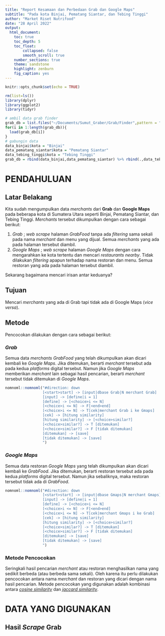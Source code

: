 ```yaml
---
title: "Report Kesamaan dan Perbedaan Grab dan Google Maps"
subtitle: "Pada kota Binjai, Pematang Siantar, dan Tebing Tinggi"
author: "Market Riset Nutrifood"
date: "28 April 2022"
output: 
  html_document:
    toc: true
    toc_depth: 5
    toc_float: 
        collapsed: false
        smooth_scroll: true
    number_sections: true
    theme: sandstone
    highlight: zenburn
    fig_caption: yes
---
```


```r
knitr::opts_chunk$set(echo = TRUE)

rm(list=ls())
library(dplyr)
library(ggplot2)
library(tidyr)

# ambil data grab finder
grab_db = list.files("~/Documents/Sumut_Graber/Grab/Finder",pattern = "*.rda",full.names = T)
for(i in 1:length(grab_db)){
  load(grab_db[i])
}
# gabungin data
data_binjai$kota = "Binjai"
data_pematang_siantar$kota = "Pematang Siantar"
data_tebing_tinggi$kota = "Tebing Tinggi"
grab_db = rbind(data_binjai,data_pematang_siantar) %>% rbind(.,data_tebing_tinggi)
```

# PENDAHULUAN

## Latar Belakang

Kita sudah mengumpulkan data _merchants_ dari __Grab__ dan __Google Maps__ pada beberapa kota di Sumatera Utara seperti Binjai, Pematang Siantar, dan Tebing Tinggi. _Merchants_ tersebut dikumpulkan dengan cara sebagai berikut:

1. _Grab_ ; _web scrape_ halaman _GrabFood_ tanpa ada _filtering_ sama sekali pada nama _merchant_ dan menu yang dijual. Semua _merchants_ yang ada pada halaman tersebut diambil.
1. _Google Maps_ ; _web scrape_ halaman _Google Maps_ dengan cara mengarahkan ke kota tertentu dan mencari _restaurants nearby_. Tidak dilakukan _filtering_ apapun terhadap nama restoran dan menu. Semua restoran yang ada pada halaman tersebut diambil.

Sekarang bagaimana mencari irisan antar keduanya?

## Tujuan

Mencari _merchants_ yang ada di Grab tapi tidak ada di Google Maps (_vice versa_).

## Metode

Pencocokan dilakukan dengan cara sebagai berikut:

### _Grab_

Semua data _merchants GrabFood_ yang telah dikumpulkan akan dicari kembali ke _Google Maps_. Jika ditemukan, berarti _merchant_ tersebut ada pada kedua _platforms_ digital tersebut. Namun jika _Google Maps_ memberikan _merchant_ lain sebagai hasil pencarian, berarti _merchant_ tersebut tidak ditemukan di _Google Maps_.

```r
nomnoml::nomnoml("#direction: down
                 [<start>start] -> [input|dbase Grab|N merchant Grab]
                 [input] -> [define|i = 1]
                 [define] -> [<choice>i <= N]
                 [<choice>i <= N] -> F[<end>end]
                 [<choice>i <= N] -> T[cek|merchant Grab i ke Gmaps]
                 [cek] -> [hitung similarity]
                 [hitung similarity] -> [<choice>similar?]
                 [<choice>similar?] -> T [ditemukan]
                 [<choice>similar?] -> F [tidak ditemukan]
                 [ditemukan] -> [save]
                 [tidak ditemukan] -> [save]
                 ")
```

### _Google Maps_

Semua data restoran _Google Maps_ yang telah dikumpulkan akan dicari kembali ke _GrabFood_. Jika ditemukan, berarti restoran tersebut ada pada kedua _platforms_ digital tersebut. Namun jika sebaliknya, maka restoran tersebut tidak ada di _GrabFood_.

```r
nomnoml::nomnoml("#direction: down
                 [<start>start] -> [input|dbase Gmaps|N merchant Gmaps]
                 [input] -> [define|i = 1]
                 [define] -> [<choice>i <= N]
                 [<choice>i <= N] -> F[<end>end]
                 [<choice>i <= N] -> T[cek|merchant Gmaps i ke Grab]
                 [cek] -> [hitung similarity]
                 [hitung similarity] -> [<choice>similar?]
                 [<choice>similar?] -> T [ditemukan]
                 [<choice>similar?] -> F [tidak ditemukan]
                 [ditemukan] -> [save]
                 [tidak ditemukan] -> [save]
                 ")
```

### Metode Pencocokan

Seringkali hasil pencarian _merchant_ atau restoran menghasilkan nama yang sedikit berbeda (atau berbeda sama sekali). Oleh karena itu perlu dilakukan pencocokan antara nama _merchant_ dan restoran yang dicari dengan nama hasil pencarian. Metode pencocokan yang digunakan adalah kombinasi antara [_cosine similarity_](https://en.wikipedia.org/wiki/Cosine_similarity) dan [_jaccard similarity_](https://en.wikipedia.org/wiki/Jaccard_index).

# DATA YANG DIGUNAKAN

## Hasil _Scrape_ Grab


